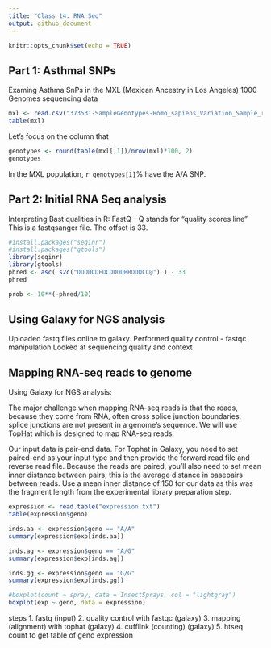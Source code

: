 ```yaml
---
title: "Class 14: RNA Seq"
output: github_document
---
```


```r
knitr::opts_chunk$set(echo = TRUE)
```

## Part 1: Asthmal SNPs
Examing Asthma SnPs in the MXL (Mexican Ancestry in Los Angeles) 1000 Genomes sequencing data

```r
mxl <- read.csv("373531-SampleGenotypes-Homo_sapiens_Variation_Sample_rs8067378.csv", row.names = 1)
table(mxl)
```
Let's focus on the column that 

```r
genotypes <- round(table(mxl[,1])/nrow(mxl)*100, 2)
genotypes
```

In the MXL population, `r genotypes[1]`% have the A/A SNP.


## Part 2: Initial RNA Seq analysis

Interpreting Bast qualities in R:
FastQ - Q stands for "quality scores line"
This is a fastqsanger file. The offset is 33.

```r
#install.packages("seqinr")
#install.packages("gtools")
library(seqinr)
library(gtools)
phred <- asc( s2c("DDDDCDEDCDDDDBBDDDCC@") ) - 33
phred

prob <- 10**(-phred/10)
```


## Using Galaxy for NGS analysis

Uploaded fastq files online to galaxy.
Performed quality control - fastqc manipulation
  Looked at sequencing quality and context
  
## Mapping RNA-seq reads to genome

Using Galaxy for NGS analysis:

The major challenge when mapping RNA-seq reads is that the reads, because they come from RNA, often cross splice junction boundaries; splice junctions are not present in a genome's sequence. We will use TopHat which is designed to map RNA-seq reads. 

Our input data is pair-end data. For Tophat in Galaxy, you need to set paired-end as your input type and then provide the forward read file and reverse read file. Because the reads are paired, you'll also need to set mean inner distance between pairs; this
is the average distance in basepairs between reads. Use a mean inner distance of 150 for our data as this was the fragment length from the experimental library preparation
step. 

```r
expression <- read.table("expression.txt")
table(expression$geno)
```


```r
inds.aa <- expression$geno == "A/A"
summary(expression$exp[inds.aa])
```

```r
inds.ag <- expression$geno == "A/G"
summary(expression$exp[inds.ag])
```

```r
inds.gg <- expression$geno == "G/G"
summary(expression$exp[inds.gg]) 
```

```r
#boxplot(count ~ spray, data = InsectSprays, col = "lightgray")
boxplot(exp ~ geno, data = expression)
```


steps
1. fastq (input)
2. quality control with fastqc (galaxy)
3. mapping (alignment) with tophat (galaxy)
4. cufflink (counting) (galaxy)
5. htseq count to get table of geno expression


